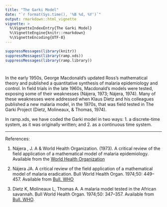 ```yaml
---
title: "The Garki Model"
date: "`r format(Sys.time(), '%B %d, %Y')`"
output: rmarkdown::html_vignette
vignette: >
  %\VignetteIndexEntry{The Garki Model}
  %\VignetteEngine{knitr::rmarkdown}
  %\VignetteEncoding{UTF-8}
---
```

  
```r
suppressMessages(library(knitr))
suppressMessages(library(ramp.xds))
suppressMessages(library(ramp.library))
```

# 

In the early 1950s, George Macdonald's updated Ross's mathematical theory and published a quantitative synthesis of malaria epidemiology and control. In field trials in the late 1960s, Macdonald's models were tested, exposing some of their weaknesses (Nájera, 1973; Nájera, 1974). Many of these weaknesses were addressed when Klaus Dietz and his colleagues published a new malaria model, in the 1970s, that was field tested in The Garki Project (Dietz, Molineaux, & Thomas, 1974). 

In ramp.xds, we have coded the Garki model in two ways: 1. a discrete-time system, as it was originally written; and 2. as a continuous time system. 

***

References: 

1. Nájera , J. A & World Health Organization. (1973). A critical review of the field application of a mathematical model of malaria epidemiology. Available from the [World Health Organization](https://iris.who.int/bitstream/handle/10665/65662/WHO_MAL_73.796.pdf)

2.  Nájera JA. A critical review of the field application of a mathematical model of malaria eradication. Bull World Health Organ. 1974;50: 449–457. Available from [Bull. WHO](https://www.ncbi.nlm.nih.gov/pmc/articles/PMC2481134/pdf/bullwho00166-0077.pdf)

3. Dietz K, Molineaux L, Thomas A. A malaria model tested in the African savannah. Bull World Health Organ. 1974;50: 347–357. Available from [Bull. WHO](https://www.ncbi.nlm.nih.gov/pmc/articles/PMC2481204/pdf/bullwho00165-0208.pdf). 
